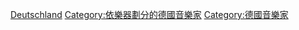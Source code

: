 {{Commons category|Pianists from Germany}}

[[Category:各國鋼琴家|Deutschland]]
[[Category:依樂器劃分的德國音樂家|Category:依樂器劃分的德國音樂家]]
[[Category:德國音樂家|Category:德國音樂家]]